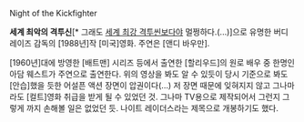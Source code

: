 Night of the Kickfighter

'''세계 최악의 격투신'''[* 그래도 [[세계 최강 격투씬]]보다야 멀쩡하다.(...)]으로 유명한 버디 레이즈 감독의 [1988년]작 [미국]영화. 주연은 [앤디 바우만].

[1960년]대에 방영한 [배트맨] 시리즈 등에서 출연한 [할리우드]의 원로 배우 중 한명인 아담 웨스트가 주연으로 출연한다. 위의 영상을 봐도 알 수 있듯이 당시 기준으로 봐도 [안습]했을 듯한 어설픈 액션 장면이 압권이다(...) 저 장면 때문에 잊혀지지 않고 그나마라도 [컬트]영화 취급을 받게 될 수 있었던 것. 그나마 TV용으로 제작되어서 그런지 그렇게 까지 손해볼 일은 없었던 듯. 나이트 레이더스라는 제목으로 개봉하기도 했다.

